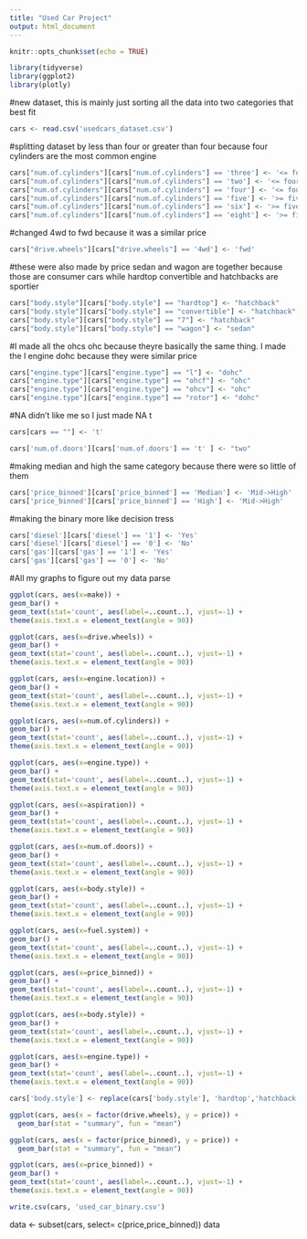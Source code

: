 ```yaml
---
title: "Used Car Project"
output: html_document
---
```


```r
knitr::opts_chunk$set(echo = TRUE)
```


```r
library(tidyverse)
library(ggplot2)
library(plotly)
```

#new dataset, this is mainly just sorting all the data into two categories that best fit
```r
cars <- read.csv('usedcars_dataset.csv')
```
#splitting dataset by less than four or greater than four because four cylinders are the most common engine
```r
cars["num.of.cylinders"][cars["num.of.cylinders"] == 'three'] <- '<= four'
cars["num.of.cylinders"][cars["num.of.cylinders"] == 'two'] <- '<= four'
cars["num.of.cylinders"][cars["num.of.cylinders"] == 'four'] <- '<= four'
cars["num.of.cylinders"][cars["num.of.cylinders"] == 'five'] <- '>= five'
cars["num.of.cylinders"][cars["num.of.cylinders"] == 'six'] <- '>= five'
cars["num.of.cylinders"][cars["num.of.cylinders"] == 'eight'] <- '>= five'
```
#changed 4wd to fwd because it was a similar price 
```r
cars["drive.wheels"][cars["drive.wheels"] == '4wd'] <- 'fwd'
```
#these were also made by price sedan and wagon are together because those are consumer cars while hardtop convertible and hatchbacks are sportier
```r
cars["body.style"][cars["body.style"] == "hardtop"] <- "hatchback"
cars["body.style"][cars["body.style"] == "convertible"] <- "hatchback"
cars["body.style"][cars["body.style"] == "7"] <- "hatchback"
cars["body.style"][cars["body.style"] == "wagon"] <- "sedan"
```
#I made all the ohcs ohc because theyre basically the same thing. I made the l engine dohc because they were similar price
```r
cars["engine.type"][cars["engine.type"] == "l"] <- "dohc"
cars["engine.type"][cars["engine.type"] == "ohcf"] <- "ohc"
cars["engine.type"][cars["engine.type"] == "ohcv"] <- "ohc"
cars["engine.type"][cars["engine.type"] == "rotor"] <- "dohc"
```
#NA didn't like me so I just made NA t
```r
cars[cars == ""] <- 't'
```
```r
cars['num.of.doors'][cars['num.of.doors'] == 't' ] <- "two"
```
#making median and high the same category because there were so little of them
```r
cars['price_binned'][cars['price_binned'] == 'Median'] <- 'Mid->High'
cars['price_binned'][cars['price_binned'] == 'High'] <- 'Mid->High'
```
#making the binary more like decision tress
```r
cars['diesel'][cars['diesel'] == '1'] <- 'Yes'
cars['diesel'][cars['diesel'] == '0'] <- 'No'
cars['gas'][cars['gas'] == '1'] <- 'Yes'
cars['gas'][cars['gas'] == '0'] <- 'No'
```

#All my graphs to figure out my data parse
```r
ggplot(cars, aes(x=make)) +
geom_bar() +
geom_text(stat='count', aes(label=..count..), vjust=-1) +
theme(axis.text.x = element_text(angle = 90))
```
```r
ggplot(cars, aes(x=drive.wheels)) +
geom_bar() +
geom_text(stat='count', aes(label=..count..), vjust=-1) +
theme(axis.text.x = element_text(angle = 90))
```


```r
ggplot(cars, aes(x=engine.location)) +
geom_bar() +
geom_text(stat='count', aes(label=..count..), vjust=-1) +
theme(axis.text.x = element_text(angle = 90))
```


```r
ggplot(cars, aes(x=num.of.cylinders)) +
geom_bar() +
geom_text(stat='count', aes(label=..count..), vjust=-1) +
theme(axis.text.x = element_text(angle = 90))
```

```r
ggplot(cars, aes(x=engine.type)) +
geom_bar() +
geom_text(stat='count', aes(label=..count..), vjust=-1) +
theme(axis.text.x = element_text(angle = 90))
```

```r
ggplot(cars, aes(x=aspiration)) +
geom_bar() +
geom_text(stat='count', aes(label=..count..), vjust=-1) +
theme(axis.text.x = element_text(angle = 90))
```

```r
ggplot(cars, aes(x=num.of.doors)) +
geom_bar() +
geom_text(stat='count', aes(label=..count..), vjust=-1) +
theme(axis.text.x = element_text(angle = 90))
```

```r
ggplot(cars, aes(x=body.style)) +
geom_bar() +
geom_text(stat='count', aes(label=..count..), vjust=-1) +
theme(axis.text.x = element_text(angle = 90))
```

```r
ggplot(cars, aes(x=fuel.system)) +
geom_bar() +
geom_text(stat='count', aes(label=..count..), vjust=-1) +
theme(axis.text.x = element_text(angle = 90))
```

```r
ggplot(cars, aes(x=price_binned)) +
geom_bar() +
geom_text(stat='count', aes(label=..count..), vjust=-1) +
theme(axis.text.x = element_text(angle = 90))
```


```r
ggplot(cars, aes(x=body.style)) +
geom_bar() +
geom_text(stat='count', aes(label=..count..), vjust=-1) +
theme(axis.text.x = element_text(angle = 90))
```

```r
ggplot(cars, aes(x=engine.type)) +
geom_bar() +
geom_text(stat='count', aes(label=..count..), vjust=-1) +
theme(axis.text.x = element_text(angle = 90))
```

```r
cars['body.style'] <- replace(cars['body.style'], 'hardtop','hatchback')


```
```r

ggplot(cars, aes(x = factor(drive.wheels), y = price)) + 
  geom_bar(stat = "summary", fun = "mean")

``` 

```r
ggplot(cars, aes(x = factor(price_binned), y = price)) + 
  geom_bar(stat = "summary", fun = "mean")
```  

```r
ggplot(cars, aes(x=price_binned)) +
geom_bar() +
geom_text(stat='count', aes(label=..count..), vjust=-1) +
theme(axis.text.x = element_text(angle = 90))
```
```r
write.csv(cars, 'used_car_binary.csv')
```

data <- subset(cars, select= c(price,price_binned))
data
